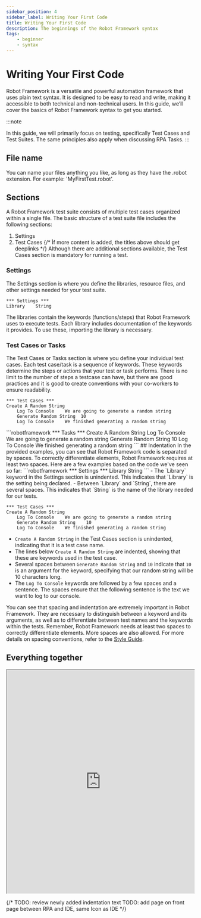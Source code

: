 ```yaml
---
sidebar_position: 4
sidebar_label: Writing Your First Code
title: Writing Your First Code
description: The beginnings of the Robot Framework syntax
tags:
    - beginner
    - syntax
---
```



# Writing Your First Code
Robot Framework is a versatile and powerful automation framework that uses plain text syntax. It is designed to be easy to read and write, making it accessible to both technical and non-technical users. In this guide, we’ll cover the basics of Robot Framework syntax to get you started.
<br/>

:::note

In this guide, we will primarily focus on testing, specifically Test Cases and Test Suites. The same principles also apply when discussing RPA Tasks.
:::
## File name
You can name your files anything you like, as long as they have the .robot extension. For example: 'MyFirstTest.robot'.

## Sections
A Robot Framework test suite consists of multiple test cases organized within a single file. The basic structure of a test suite file includes the following sections:

1. Settings
1. Test Cases
{/* Ìf more content is added, the titles above should get deeplinks */}
Although there are additional sections available, the Test Cases section is mandatory for running a test.
### Settings
The Settings section is where you define the libraries, resource files, and other settings needed for your test suite.
```robotframework
*** Settings ***
Library    String
```

The libraries contain the keywords (functions/steps) that Robot Framework uses to execute tests. Each library includes documentation of the keywords it provides. To use these, importing the library is necessary.

### Test Cases or Tasks
The Test Cases or Tasks section is where you define your individual test cases. Each test case/task is a sequence of keywords. These keywords determine the steps or actions that your test or task performs. There is no limit to the number of steps a testcase can have, but there are good practices and it is good to create conventions with your co-workers to ensure readability.
<Tabs>
<TabItem value="tests" label="Tests">
```robotframework
*** Test Cases ***
Create A Random String
    Log To Console    We are going to generate a random string
    Generate Random String  10
    Log To Console    We finished generating a random string
```
</TabItem>
<TabItem value="tasks" label="Tasks">
```robotframework
*** Tasks ***
Create A Random String
    Log To Console    We are going to generate a random string
    Generate Random String  10
    Log To Console    We finished generating a random string
```
</TabItem>
</Tabs>
## Indentation
In the provided examples, you can see that Robot Framework code is separated by spaces. To correctly differentiate elements, Robot Framework requires at least two spaces. Here are a few examples based on the code we've seen so far:
```robotframework
*** Settings ***
Library    String
```
- The `Library` keyword in the Settings section is unindented. This indicates that `Library` is the setting being declared.
- Between `Library` and `String`, there are several spaces. This indicates that `String` is the name of the library needed for our tests.

```robotframework
*** Test Cases ***
Create A Random String
    Log To Console    We are going to generate a random string
    Generate Random String    10
    Log To Console    We finished generating a random string
```
- `Create A Random String` in the Test Cases section is unindented, indicating that it is a test case name.
- The lines below `Create A Random String` are indented, showing that these are keywords used in the test case.
- Several spaces between `Generate Random String` and `10` indicate that `10` is an argument for the keyword, specifying that our random string will be 10 characters long.
- The `Log To Console` keywords are followed by a few spaces and a sentence. The spaces ensure that the following sentence is the text we want to log to our console.

You can see that spacing and indentation are extremely important in Robot Framework. They are necessary to distinguish between a keyword and its arguments, as well as to differentiate between test names and the keywords within the tests. Remember, Robot Framework needs at least two spaces to correctly differentiate elements. More spaces are also allowed. For more details on spacing conventions, refer to the [Style Guide](../style_guide.md#horizontal-spacing).
## Everything together
<iframe src="https://robotframework.org/embed/?code-gh-url=https://github.com/MarketSquare/robotframeworkguides/tree/main/code-examples/my_first_test" width="100%" height="600"></iframe>


{/* TODO: review newly added indentation text
TODO: add page on front page between RPA and IDE, same Icon as IDE */}